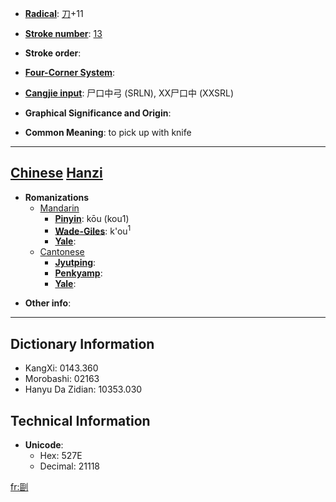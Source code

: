 * '''[[Wiktionary:Chinese radical index| Radical]]''': [[Wiktionary:Chinese radical index 刀|刀]]+11

* '''[[Wiktionary:Chinese total strokes index|Stroke number]]''': [[Wiktionary:Chinese total strokes index 13|13]]

* '''Stroke order''': 

* '''[[Wiktionary:Chinese four corner index|Four-Corner System]]''': 

* '''[[Wiktionary:Chinese Cangjie index|Cangjie input]]''': 尸口中弓 (SRLN), XX尸口中 (XXSRL)

* '''Graphical Significance and Origin''': 

* '''Common Meaning''': to pick up with knife

----

== [[Chinese]] [[Hanzi]] ==

* '''Romanizations'''
** [[Mandarin]]
*** '''[[Pinyin]]''': kōu (kou1)
*** '''[[Wade-Giles]]''': k'ou<sup>1</sup>
*** '''[[Yale]]''': 
**[[Cantonese]]
***'''[[Jyutping]]''':
***'''[[Penkyamp]]''': 
***'''[[Yale]]''': 

* '''Other info''': 

----

== Dictionary Information ==

* KangXi: 0143.360
* Morobashi: 02163
* Hanyu Da Zidian: 10353.030

== Technical Information ==

* '''Unicode''':
** Hex: 527E
** Decimal: 21118

[[fr:剾]]